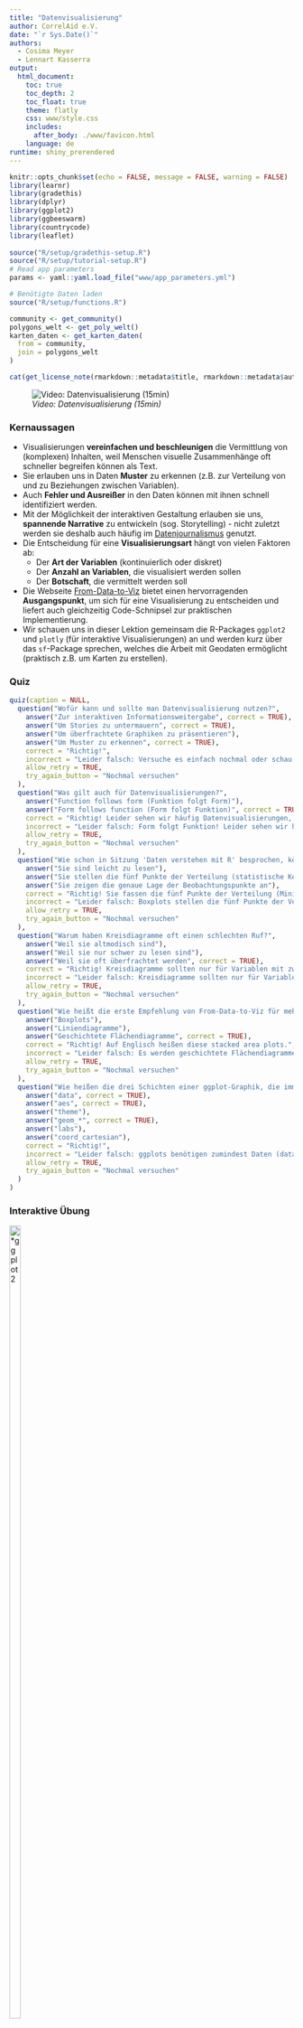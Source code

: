 ```yaml
---
title: "Datenvisualisierung"
author: CorrelAid e.V.
date: "`r Sys.Date()`"
authors:
  - Cosima Meyer
  - Lennart Kasserra
output: 
  html_document:
    toc: true
    toc_depth: 2
    toc_float: true
    theme: flatly
    css: www/style.css
    includes:
      after_body: ./www/favicon.html
    language: de
runtime: shiny_prerendered
---
```


```r
knitr::opts_chunk$set(echo = FALSE, message = FALSE, warning = FALSE)
library(learnr)
library(gradethis)
library(dplyr)
library(ggplot2)
library(ggbeeswarm)
library(countrycode)
library(leaflet)
 
source("R/setup/gradethis-setup.R")
source("R/setup/tutorial-setup.R")
# Read app parameters
params <- yaml::yaml.load_file("www/app_parameters.yml")

# Benötigte Daten laden
source("R/setup/functions.R")

community <- get_community()
polygons_welt <- get_poly_welt()
karten_daten <- get_karten_daten(
  from = community,
  join = polygons_welt
)
```

```r
cat(get_license_note(rmarkdown::metadata$title, rmarkdown::metadata$authors))
```

![*Video: Datenvisualisierung (15min)*](https://youtu.be/LtjKZjCPijo)

### **Kernaussagen**

- Visualisierungen **vereinfachen und beschleunigen** die Vermittlung von (komplexen) Inhalten, weil Menschen visuelle Zusammenhänge oft schneller begreifen können als Text.
- Sie erlauben uns in Daten **Muster** zu erkennen (z.B. zur Verteilung von und zu Beziehungen zwischen Variablen).
- Auch **Fehler und Ausreißer** in den Daten können mit ihnen schnell identifiziert werden.
- Mit der Möglichkeit der interaktiven Gestaltung erlauben sie uns, **spannende Narrative** zu entwickeln (sog. Storytelling) - nicht zuletzt werden sie deshalb auch häufig im [Datenjournalismus](https://www.mzes.uni-mannheim.de/socialsciencedatalab/article/telling-stories-with-data/){target="_blank"} genutzt.
- Die Entscheidung für eine **Visualisierungsart** hängt von vielen Faktoren ab:
  - Der **Art der Variablen** (kontinuierlich oder diskret)
  - Der **Anzahl an Variablen**, die visualisiert werden sollen
  - Der **Botschaft**, die vermittelt werden soll
- Die Webseite [From-Data-to-Viz](https://www.data-to-viz.com){target="_blank"} bietet einen hervorragenden **Ausgangspunkt**, um sich für eine Visualisierung zu entscheiden und liefert auch gleichzeitig Code-Schnipsel zur praktischen Implementierung.
- Wir schauen uns in dieser Lektion gemeinsam die R-Packages `ggplot2` und `plotly` (für interaktive Visualisierungen) an und werden kurz über das `sf`-Package sprechen, welches die Arbeit mit Geodaten ermöglicht (praktisch z.B. um Karten zu erstellen).

### **Quiz**

```r
quiz(caption = NULL,
  question("Wofür kann und sollte man Datenvisualisierung nutzen?",
    answer("Zur interaktiven Informationsweitergabe", correct = TRUE),
    answer("Um Stories zu untermauern", correct = TRUE),
    answer("Um überfrachtete Graphiken zu präsentieren"),
    answer("Um Muster zu erkennen", correct = TRUE),
    correct = "Richtig!",
    incorrect = "Leider falsch: Versuche es einfach nochmal oder schau im Video nach!",
    allow_retry = TRUE,
    try_again_button = "Nochmal versuchen"
  ),
  question("Was gilt auch für Datenvisualisierungen?",
    answer("Function follows form (Funktion folgt Form)"),
    answer("Form follows function (Form folgt Funktion)", correct = TRUE),
    correct = "Richtig! Leider sehen wir häufig Datenvisualisierungen, die zwar toll aussehen - aber von einer Vereinfachung der Botschaft kann keine Rede sein. Beim Betrachten bleiben wir dann leider mit vielen Fragezeichen zurück.",
    incorrect = "Leider falsch: Form folgt Funktion! Leider sehen wir häufig Datenvisualisierungen, die zwar toll aussehen - aber von einer Vereinfachung der Botschaft kann keine Rede sein. Beim Betrachten bleiben wir dann leider mit vielen Fragezeichen zurück.",
    allow_retry = TRUE,
    try_again_button = "Nochmal versuchen"
  ),
  question("Wie schon in Sitzung 'Daten verstehen mit R' besprochen, können Boxplots eine nützliche Darstellung sein. Aber warum genau sind sie so nützlich?",
    answer("Sie sind leicht zu lesen"),
    answer("Sie stellen die fünf Punkte der Verteilung (statistische Kennzahlen) visuell da", correct = TRUE),
    answer("Sie zeigen die genaue Lage der Beobachtungspunkte an"),
    correct = "Richtig! Sie fassen die fünf Punkte der Verteilung (Minimum, 25%-Quartil, Median, 75%-Quartil, Maximum) zusammen und geben damit einen sehr guten Überblick über Daten.",
    incorrect = "Leider falsch: Boxplots stellen die fünf Punkte der Verteilung visuell dar, sind deshalb aber nur gut zu verstehen, wenn man diese auch kennt. Wie einzelne Beobachtungen liegen, kann man nicht erkennen.",
    allow_retry = TRUE,
    try_again_button = "Nochmal versuchen"
  ), 
  question("Warum haben Kreisdiagramme oft einen schlechten Ruf?",
    answer("Weil sie altmodisch sind"),
    answer("Weil sie nur schwer zu lesen sind"),
    answer("Weil sie oft überfrachtet werden", correct = TRUE),
    correct = "Richtig! Kreisdiagramme sollten nur für Variablen mit zwei bis drei Kategorien erstellt werden, z.B. Ja, Nein, NA. Bei mehr Kategorien können wir Verhältnisse nicht mehr richtig abschätzen.",
    incorrect = "Leider falsch: Kreisdiagramme sollten nur für Variablen mit zwei bis drei Kategorien erstellt werden, z.B. Ja, Nein, NA. Bei mehr Kategorien können wir Verhältnisse nicht mehr richtig abschätzen.",
    allow_retry = TRUE,
    try_again_button = "Nochmal versuchen"
  ), 
  question("Wie heißt die erste Empfehlung von From-Data-to-Viz für mehrere geordnete, numerische Variablen? (Tipp: Geht zu data-to-viz.com und schaut dort nach.)",
    answer("Boxplots"),
    answer("Liniendiagramme"),
    answer("Geschichtete Flächendiagramme", correct = TRUE),
    correct = "Richtig! Auf Englisch heißen diese stacked area plots.",
    incorrect = "Leider falsch: Es werden geschichtete Flächendiagramme (engl. stacked area plots) empfohlen.",
    allow_retry = TRUE,
    try_again_button = "Nochmal versuchen"
  ), 
  question("Wie heißen die drei Schichten einer ggplot-Graphik, die immer enthalten sein müssen?",
    answer("data", correct = TRUE),
    answer("aes", correct = TRUE),
    answer("theme"),
    answer("geom_*", correct = TRUE),
    answer("labs"),
    answer("coord_cartesian"),
    correct = "Richtig!",
    incorrect = "Leider falsch: ggplots benötigen zumindest Daten (data), Variablen (aes) und eine Darstellungsform (geom_xxx)",
    allow_retry = TRUE,
    try_again_button = "Nochmal versuchen"
  )
)
```

### **Interaktive Übung**

<right>
![*ggplot2](https://raw.githubusercontent.com/tidyverse/ggplot2/main/man/figures/logo.png){#id .class width=20% height=60%}

</right>
<br>

In dieser Sitzung lernt Ihr zunächst verschiedene Visualisierungsformen- und Möglichkeiten mit `ggplot2` kennen. Ziel ist es, dass Ihr hinterher einigermaßen selbständig Visualisierungen (wie die in [unserer App](https://correlaid.shinyapps.io/breakfreefromplastic/){target="_blank"}) erstellen könnt - oder wenigstens eine Idee habt, wonach Ihr googlen müsst.  

#### **Wiederholung: `ggplot2`-Basics**

Erinnert Ihr Euch noch an die [Lektion zu Daten verstehen mit R](https://correlaid.shinyapps.io/lernplattform/#section-daten-verstehen-mit-r)?

`ggplot2` orientiert sich an der Philosophie des ["Grammar of Graphics"](https://ggplot2-book.org/introduction#what-is-the-grammar-of-graphics) (daher auch der Name **gg**plot), das uns mit einer grundlegenden Definition einer Visualisierung ausstattet:

> a graphic maps the *data* to the *aesthetic attributes* (colour, shape, size) of *geometric objects* (points, lines, bars)

Also wir stellen unsere Daten als "geometrische Objekte" mit "ästhetischen Eigenschaften" dar.  `ggplot2` folgt dabei einer "Lagenlogik" oder "Schichtlogik", nach der eine Visualisierung Stück für Stück aufgebaut wird.

- Für einen ganz simplen Plot benötigen wir immer:
    - `data` (der **Datensatz**)
    - `aes()` (die **"ästhetischen Attribute"** wie beispielsweise die x- oder y-Achse)
    - `geom_*()` (die **geometrische Form**, d.h. mit welcher Visualisierungsform Eure Daten dargestellt werden sollen z.B. in einem Balkendiagramm oder Histogramm) 
    
- **Wichtig**: Die einzelne Bestandteile werden bei `ggplot2` mit einem **"+" verknüpft**. Und auch wenn das Package selbst `ggplot2` heißt, ist der erste Befehl, wenn Ihr Eure Visualisierung aufbaut, immer `ggplot()` (ohne die "2").

Eine ganz einfache Visualisierung mit `ggplot2` erfolgt immer über folgendes Prinzip:

```
Daten + 
    Ästhetische Attribute  +
    geometrische Formen (z.B. Punkte, Linien, Balken...)
```

Man kann es aber auch komplexer gestalten und erweitern:

```
Daten + 
    Ästhetische Attribute  +
    geometrische Formen +
    Skalen (z.B. Achsenskala (logarithmisch o.ä.) oder Farbskala)+
    Koordinatensystem +
    Ggf. Gruppierung der Graphen  +
    Visuelle Anpassung der Darstellungsform ("theme")
```

Für diese Lektion benötigt Ihr also `ggplot2`.

```r
# install.packages("ggplot2")
library(ggplot2)
```

Alle wichtigen `ggplot2` Befehle findet Ihr in diesem [Schummelzettel](https://github.com/CorrelAid/lernplattform/blob/main/cheatsheets/07_cheatsheet-ggplot2.pdf){target="_blank"}.

Wenn man nur die `ggplot()`-Funktion alleine aufruft, produziert das einen leeren Plot:

```r
ggplot()
```

Dies ist quasi die "Basisebene", die wir nun nach und nach füllen können. Dafür müssen wir `ggplot()` unsere Daten angeben, und ein `mapping`, wie es diese darstellen soll:

```r
ggplot(data = community, mapping = aes(x = n_volunteers, y = n_pieces))
```

Die `aes()`-Funktion kontrolliert alle "aesthetischen" Zuweisungen. Jetzt haben wir schon einmal die Achsen. Was noch fehlt ist ein "geometrisches Objekt" (`geom`); nehmen wir zum Beispiel Punkte. Wir fügen dazu eine weitere Ebene mit `+` hinzu:

```r
ggplot(community, aes(x = n_volunteers, y = n_pieces)) +
  geom_point()
```
So wie die Position der Punkte durch `x` und `y` bestimmen lässt, können wir auch ihre Farbe etwas darstellen lassen; z.B. welchem Kontinent eine Beobachtung zugehörig ist. Dazu einfach innerhalb von `aes()` ein weiteres "mapping" hinzufügen:

```r
ggplot(community, aes(x = n_volunteers, y = n_pieces, color = continent)) +
  geom_point()
```

Wir sehen schon, dass es hier einige Ausreißer nach oben gibt, was die Teilnehmendenzahl und die gesammelte Menge angeht. Hier gibt es zwei Optionen:

1. Wir werfen diese Beobachtungen weg
2. Wir wählen eine passende Darstellungsform

Wir entscheiden uns für zweiteres und stellen unsere Daten auf einer logarithmischen Skala dar. Hierfür fügen wir neue Ebenen hinzu: `scale_x_log10()` für eine logarithmische x-Achse, und `scale_y_log10()` für eine logarithmische y-Achse:

```r
ggplot(community, aes(x = n_volunteers, y = n_pieces, color = continent)) +
  geom_point() +
  scale_x_log10() +
  scale_y_log10()
```

Neben der `color` der Punkte gibt es noch zahlreiche weitere Eigenschaften, z.B. ihre Größe (`size`); die können wir hier zum Beispiel nutzen, um die Anzahl der Events ebenfalls in unserem Plot darzustellen. Einfach innerhalb `aes()` setzen, genau wie `color`:

```r
ggplot(community, aes(x = n_volunteers, y = n_pieces, color = continent, size = n_events)) +
  geom_point() +
  scale_x_log10() +
  scale_y_log10()
```

Allerdings könnten jetzt sehr große Punkte kleinere verdecken! Eine weitere Eigenschaft der Punkte ist `alpha`, ihre Deckkraft. Wenn wir einer ästhetischen Eigenschaft einen festen Wert geben wollen, können wir ihn *außerhalb* von `aes()` zuweisen (entweder innerhalb `ggplot()` oder `geom_point()`):

```r
ggplot(community, aes(x = n_volunteers, y = n_pieces, color = continent, size = n_events)) +
  geom_point(alpha = 0.5) +
  scale_x_log10() +
  scale_y_log10()
```

Das sieht doch schon gut aus! Wenden wir uns nun dem Feinschliff zu. `ggplot2()` hat mehrere eingebaute "themes", falls uns der Standard-Look nicht gefällt (einfach eine weitere Ebene für das theme mit `+` hinzufügen):

```r
ggplot(community, aes(x = n_volunteers, y = n_pieces, color = continent, size = n_events)) +
  geom_point(alpha = 0.5) +
  scale_x_log10() +
  scale_y_log10() +
  theme_minimal()
```

Noch besser. Als nächstes sehen wir uns die Achsen an: die y-Achse ist aktuell nicht optimal formattiert (wir hätten gern 1,000 statt 1e+03) und am besten bringen wir die x-Achse in das selbe Format, damit alles einheitlich ist. Das Format der "Labels" können wir mit Hilfe des `scales`-packages innerhalb der entsprechenden Ebenen ändern:

```r
ggplot(community, aes(x = n_volunteers, y = n_pieces, color = continent, size = n_events)) +
  geom_point(alpha = 0.5) +
  scale_x_log10(labels = scales::label_comma()) +
  scale_y_log10(labels = scales::label_comma()) +
  theme_minimal()
```

Besser. Als nächstes möchten wir noch ein paar "Labels" hinzufügen: einen Titel (& ggf. Untertitel), bessere Achsenbeschriftungen und am besten auch bessere Beschriftungen unserer Eigenschaften in der Legende. Wir können für die Labels eine weitere `labs()`-Ebene hinzufügen:

```r
final_plot <- ggplot(community, 
                     aes(x = n_volunteers, y = n_pieces, color = continent, size = n_events)
                     ) +
  geom_point(alpha = 0.5) +
  scale_x_log10(labels = scales::label_comma()) +
  scale_y_log10(labels = scales::label_comma()) +
  theme_minimal() +
  labs(
    title = "Plastiksammeln",
    subtitle = "Freiwillige & Events weltweit",
    x = "Freiwillige",
    y = "Gesammelte Stücke",
    size = "Events",
    color = "Kontinent"
  )

final_plot
```

Um einen Plot zu speichern, könnt Ihr entweder die entsprechenden Bedienelemente in RStudio's "Plots"-Panel nutzen, oder die `ggsave`-Funktion:

```r
ggsave(filename = "MeinPlot.png", plot = final_plot)
```

#### **Facets**

Nehmen wir an, wir wollen den vorherigen Plot nun für alle Kontinente einzeln erstellen. Müssten wir dann nach `continent` filtern, alle Plots einzeln erstellen und dann wieder zusammenstückeln? 

Nein, natürlich nicht. Ggplot kann einen Plot "facettieren", also den selben Plot für unterschiedliche Gruppen erstellen. Dazu eine `facet_wrap()` Ebene hinzufügen und ggplot mitteilen, nach welcher Variable es "facettieren" soll (die Syntax: `~variable`):

```r
final_plot +
  facet_wrap(~continent)
```

Ein Tipp am Rande: falls sich eure Achsenlabels überlappen, lassen sich diese durch etwas interne ggplot-Trickserei innerhalb einer `theme()`-Ebene anwinkeln:

```r
final_plot +
  theme(axis.text.x = element_text(angle = 45)) +
  facet_wrap(~continent)
```

Die Syntax für diese "nicht-Daten"-Komponenten, die man innerhalb von `theme()` modifizieren kann ist etwas gewöhnungsbedürftig; [hier](https://ggplot2.tidyverse.org/reference/theme.html) gibt es eine gute Einführung in der ggplot2-Dokumentation.

#### **Andere `geom_*()`s**

Natürlich gibt es hier noch viel mehr als nur Punkte. Zum Beispiel:

* **Balken:** `geom_col()` & `geom_bar()`:

```r
community %>% 
  dplyr::group_by(continent) %>% 
  dplyr::summarise(events = sum(n_events)) %>%
  ggplot(aes(x = continent, y = events, fill = continent)) + # fill = Füllfarbe!
  geom_col()
```

* **Boxplots** & **Violin-Plots** um Verteilungen darzustellen:

```r
ggplot(community, aes(x = continent, y = n_pieces, fill = continent)) +
  geom_boxplot() +
  scale_y_log10(labels = scales::comma_format())
```

* **Histogramme:** 

```r
ggplot(community, aes(x = n_events)) +
  geom_histogram()
```

Ein weiteres häufig genutzes "geom" ist `geom_line()`, ein Liniendiagramm, das sich vor allem für die Darstellung von Zeitreihen eignet.

Es lassen sich auch mehrere `geom_*()`s kombinieren:

```r
ggplot(community, aes(x = continent, y = n_pieces, fill = continent)) +
  geom_violin(alpha = 0.25) +
  geom_boxplot() +
  geom_point(alpha = 0.25, position = position_jitter(width = 0.2)) +
  # ^ jitter = "zittern", also zu einer Punktewolke auseinander"zittern"
  scale_y_log10(labels = scales::comma_format())
```

---

<details>
  <summary><h3>&#10145; Exkurs 1: Karten</h3></summary>
  <br>

Um Karten zu erstellen, können wir das [`sf`-Paket](https://r-spatial.github.io/sf/) einbinden, welches die Arbeit mit Geodaten ermöglicht:

```r
library(sf)
library(dplyr)
```

"sf" steht für "Simple Features", einen Standard, um geografische Merkmale darzustellen. Als erstes besorgen wir uns eine Weltkarte (hier als "Shapefile" (.shp), ein geläufiges Format für diese Art von Daten):

```r
world <- sf::st_read(here::here('daten/geospatial/ne_50m_admin_0_countries.shp'), quiet = TRUE)
world <- world %>% 
  dplyr::filter(SOVEREIGNT != "Antarctica") %>%
  # ^ werden wir wohl nicht brauchen & nimmt viel Platz ein...
  dplyr::select("countrycode" = ISO_A2, "country" = SOVEREIGNT)
tibble(world)
```

In diesem Datensatz mit "simple features" haben wir neben dem `countrycode` noch eine weitere Spalte, `geometry`, in der die "Form" jedes Landes enthalten ist. In unseren Ursprungsdaten ist auch der `countrycode` der einzelnen Länder mit enthalten; diesen können wir nutzen, um unsere Beobachtungen mit der Karte zusammenzufügen:

```r
map <- world %>% 
  dplyr::left_join(community %>% dplyr::select(-country), by = "countrycode") %>% 
  dplyr::select(country, countrycode, dplyr::starts_with("n_")) %>%
  # NA in community = keine Events, kein Plastik gesammelt:
  dplyr::mutate(dplyr::across(dplyr::starts_with("n_"), function(x) tidyr::replace_na(x, 0)))
```

Es gibt ein eigenes `geom` für ggplot2, um nun aus diesen Daten ganz einfach eine Karte zu erstellen, `geom_sf()`. Die anderen `aes()`, zum Beispiel `fill` (Füllfarbe) funktionieren wie gehabt:

```r
worldmap <- ggplot(map, aes(fill = n_events)) +
  geom_sf() +
  scale_fill_gradient(low = "white", high = "darkgreen") +
  theme_void() +
  labs(title = "Number of events across the world", fill = "Events")

worldmap
```

Wer sich etwas mit Geodaten auskennt, kann auch ausgefallenere Dinge ändern, z.B. die Projektion:

```r
worldmap +
  coord_sf(crs = "+proj=laea +lat_0=52 +lon_0=10 +x_0=4321000 +y_0=3210000 +ellps=GRS80 +units=m +no_defs ")
```

</details>

---

---

<details>
  <summary><h3>&#10145; Exkurs 2: Interaktive Plots mit plotly</h3></summary>
  <br>

```r
library(plotly)
```

In R lassen sich mithilfe des `plotly`-Packages auch interaktive Grafiken erstellen. Die einfachste Variante ist, die `ggplotly()`-Funktion auf einen bestehenden ggplot anzuwenden, um diesen in einen interaktiven Plot zu konvertieren:

```r
worldmap %>%
  plotly::ggplotly()
```

`ggplotly()` versucht möglichst alle Elemente weiterzureichen; wenn wir zum Beispiel weitere `aes()` setzen, werden diese - nach Möglichkeit - auch von plotly berücksichtigt:

```r
with_labels <- map %>%
  dplyr::rename("Land" = country, "Events" = n_events) %>%
  # "Label" mit dem Namen der Länder hinzufügen:
  ggplot(aes(label = Land, fill = Events)) +
  geom_sf() +
  scale_fill_gradient(low = "white", high = "darkgreen") +
  theme_void() +
  labs(title = "Events weltweit", fill = "Events")

with_labels_plotly <- with_labels %>% 
  # In `ggplotly()` können wir die beim Überfahren mit der Maus
  # angezeigten "Tooltips" anpassen:
  plotly::ggplotly(tooltip = c("Land", "Events"))

with_labels_plotly 
```

Allerdings lassen sich manchmal nicht alle Elemente aus einem ggplot nahtlos in einen plotly-Plot übersetzen. Plotly hat auch eine eigene Syntax:

```r
community %>%
  plotly::plot_ly(
    # Als erstes ganz klassisch das, was bei ggplot2 die
    # `aes()` wären:
    x = ~n_volunteers, 
    y = ~n_pieces, 
    color = ~continent, 
    size = ~n_events,
    text = ~country,
    # Dann den "type" - quasi die `geom_*()`:
    type = "scatter",
    mode = "markers",
    # Wir können den beim Überfahren angezeigten Text auch
    # aus HTML zusammenstückeln:
    hovertemplate = paste(
      "<b>%{text}</b><br><br>",
      "Stücke: %{y:.0f}<br>",
      "Freiwillige: %{x:.0f}<br>"
    )
  ) %>%
  # Viele visuelle Elemente werden separat innerhalb der
  # `layout()`-Funktion kontrolliert:
  plotly::layout(
    # Plotly erlaubt an vielen Stellen HTML-Trickserei:
    title = "<b>Plastiksammlung Weltweit</b><br><sup>Teilnehmer & gesammelte Stücke</sup>",
    xaxis = list(title = list(text = "Freiwillige"), type = "log"), 
    yaxis = list(title = list(text = "Stücke"), type = "log"),
    legend=list(title = list(text = "<b>Kontinent</b>"))
  )
```

Die plotly-Plots könnt Ihr als HTML Datei speichern und dann im Browser öffnen. Achtung: Im Plot wird der gesamte Datensatz verwendet (und nicht nur die verwendeten Variablen), sodass die exportierte HTML-Datei ggf. sehr groß wird. Also selektiert vor dem Erstellen der plotly-Visualisierung Euren Datensatz, sodass er nur die Variablen enthält, die Ihr benötigt - dann kann die HTML-Datei vielleicht auch wieder per Mail versendet werden, weil sie eine geringere Dateigröße hat und Ihr versendet nicht aus Versehen personenbezogene Daten etc.

```r
htmlwidgets::saveWidget(with_labels_plotly, 'events-weltweit.html')
```

</details>

---

### **Und jetzt Ihr** (diese Woche optional)

Diesmal werden wir Euch kein Rmd vorgeben - es ist Zeit zu testen, was Ihr gelernt habt! Generiert aus den **Top10-Herstellern**, die wir im letzten Kapitel aus dem Datensatz gefiltert haben, ein **Balkendiagramm**. In unserer [Beispielapplikation](https://correlaid.shinyapps.io/breakfreefromplastic/){target="_blank"} könnt Ihr die Visualisierung live sehen und nachbauen. Als Layoutoptionen haben wir die Farbe `#4E97AC` und `theme_minimal()` genutzt. Experimentiert gerne mit weiteren Gestaltungsoptionen. Wie würden wir beispielsweise Beschriftungen für die Datenpunkte hinzufügen?

### **Zusätzliche Ressourcen**

- Dataquest bietet auch einen [Kurs zu Datenvisualisierungen in R](https://app.dataquest.io/course/r-data-viz){target="_blank"} an
- [Schummelzettel zu `ggplot2`](https://github.com/CorrelAid/lernplattform/blob/main/cheatsheets/07_cheatsheet-ggplot2.pdf){target="_blank"}
- Mehr dazu, wie ihr ggplot-Grafiken mit [`plotly` interaktiv werden lasst](https://plotly.com/ggplot2/getting-started/)
- [RStudios Tutorial zu interaktiven Karten mit leaflet (engl.)](https://rstudio.github.io/leaflet/){target="_blank"}
- [Data to Viz](https://www.data-to-viz.com/){target="_blank"}
- [R Graph Gallery ](https://www.r-graph-gallery.com/){target="_blank"}(Übersicht über verschiedene Visualisierungen)
- Online-Version von ["ggplot2: Elegant Graphics for Data Analysis"](https://ggplot2-book.org/index.html){target="_blank"}  von Hadley Wickham (engl.)
- Einblicke in den [Datenjournalismus (engl.)](https://www.mzes.uni-mannheim.de/socialsciencedatalab/article/telling-stories-with-data/){target="_blank"}
- [Visual Inference with R (engl.)](https://www.mzes.uni-mannheim.de/socialsciencedatalab/article/visinference/){target="_blank"} (engl.)
- [Datenvisualisierung (Wieso, warum und wie?)](https://www.skala-campus.org/artikel/tipps-daten-visualisieren/146){target="_blank"}

<a class="btn btn-primary btn-back-to-main" href=`r params$links$end_session`>Session beenden</a>
